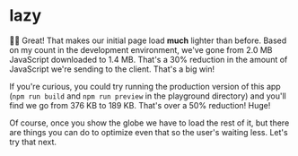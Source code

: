 # lazy

👨‍💼 Great! That makes our initial page load **much** lighter than before. Based
on my count in the development environment, we've gone from 2.0 MB JavaScript
downloaded to 1.4 MB. That's a 30% reduction in the amount of JavaScript we're
sending to the client. That's a big win!

If you're curious, you could try running the production version of this app
(`npm run build` and `npm run preview` in the playground directory) and you'll
find we go from 376 KB to 189 KB. That's over a 50% reduction! Huge!

Of course, once you show the globe we have to load the rest of it, but there are
things you can do to optimize even that so the user's waiting less. Let's try
that next.
